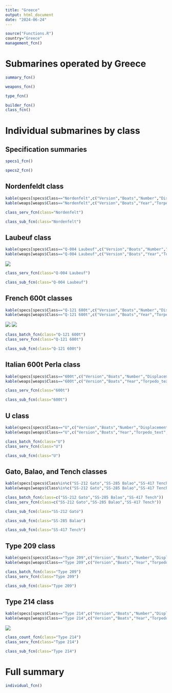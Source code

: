 ```yaml
---
title: "Greece"
output: html_document
date: "2024-06-24"
---
```


```r
source("Functions.R")
country="Greece"
management_fcn()
```

# Submarines operated by Greece

```r
summary_fcn()
```

```r
weapons_fcn()
```

```r
type_fcn()
```

```r
builder_fcn()
class_fcn()
```

# Individual submarines by class

## Specification summaries

```r
specs1_fcn()
```

```r
specs2_fcn()
```

## Nordenfeldt class

```r
kable(specs[specs$Class=="Nordenfelt",c("Version","Boats","Number","Displacement","Propulsion","Power","Fuel","Speed","Range","Depth")])
kable(weaps[weaps$Class=="Nordenfelt",c("Version","Boats","Year","Torpedo_text","Gun_text")])
```

```r
class_serv_fcn(class="Nordenfelt")
```

```r
class_sub_fcn(class="Nordenfelt")
```

## Laubeuf class

```r
kable(specs[specs$Class=="Q-004 Laubeuf",c("Version","Boats","Number","Displacement","Propulsion","Power","Fuel","Speed","Range","Depth")])
kable(weaps[weaps$Class=="Q-004 Laubeuf",c("Version","Boats","Year","Torpedo_text")])
```

![](https://www.shipbucket.com/files/real/GR/Delfin/none/1497_Delfin_20230603222046.png)

```r
class_serv_fcn(class="Q-004 Laubeuf")
```

```r
class_sub_fcn(class="Q-004 Laubeuf")
```

## French 600t classes

```r
kable(specs[specs$Class=="Q-121 600t",c("Version","Boats","Number","Displacement","Propulsion","Power","Fuel","Speed","Range","Depth")])
kable(weaps[weaps$Class=="Q-121 600t",c("Version","Boats","Year","Torpedo_text","Gun_text")])
```

![](https://www.shipbucket.com/files/real/GR/Katsonis/none/1498_Y2Papanikolis_20230603222054.png)
![](https://www.shipbucket.com/files/real/GR/Protefs/none/6789_Y3Protefs_20230603222059.png)

```r
class_batch_fcn(class="Q-121 600t")
class_serv_fcn(class="Q-121 600t")
```

```r
class_sub_fcn(class="Q-121 600t")
```

## Italian 600t Perla class

```r
kable(specs[specs$Class=="600t",c("Version","Boats","Number","Displacement","Propulsion","Power","Fuel","Speed","Range","Depth")])
kable(weaps[weaps$Class=="600t",c("Version","Boats","Year","Torpedo_text","Gun_text")])
```

```r
class_serv_fcn(class="600t")
```

```r
class_sub_fcn(class="600t")
```

## U class

```r
kable(specs[specs$Class=="U",c("Version","Boats","Number","Displacement","Propulsion","Power","Fuel","Speed","Range","Depth")])
kable(weaps[weaps$Class=="U",c("Version","Boats","Year","Torpedo_text","Gun_text")])
```

```r
class_batch_fcn(class="U")
class_serv_fcn(class="U")
```

```r
class_sub_fcn(class="U")
```

## Gato, Balao, and Tench classes

```r
kable(specs[specs$Class%in%c("SS-212 Gato","SS-285 Balao","SS-417 Tench"),c("Version","Boats","Number","Displacement","Propulsion","Power","Fuel","Speed","Range","Depth")])
kable(weaps[weaps$Class%in%c("SS-212 Gato","SS-285 Balao","SS-417 Tench"),c("Version","Boats","Year","Torpedo_text","Gun_text")])
```

```r
class_batch_fcn(class=c("SS-212 Gato","SS-285 Balao","SS-417 Tench"))
class_serv_fcn(class=c("SS-212 Gato","SS-285 Balao","SS-417 Tench"))
```

```r
class_sub_fcn(class="SS-212 Gato")
```

```r
class_sub_fcn(class="SS-285 Balao")
```

```r
class_sub_fcn(class="SS-417 Tench")
```

## Type 209 class

```r
kable(specs[specs$Class=="Type 209",c("Version","Boats","Number","Displacement","Propulsion","Power","Fuel","Speed","Range","Depth")])
kable(weaps[weaps$Class=="Type 209",c("Version","Boats","Year","Torpedo_text","Missile_text")])
```

```r
class_batch_fcn(class="Type 209")
class_serv_fcn(class="Type 209")
```

```r
class_sub_fcn(class="Type 209")
```

## Type 214 class

```r
kable(specs[specs$Class=="Type 214",c("Version","Boats","Number","Displacement","Propulsion","Power","Fuel","Speed","Range","Depth")])
kable(weaps[weaps$Class=="Type 214",c("Version","Boats","Year","Torpedo_text","Missile_text")])
```

![](https://www.shipbucket.com/files/real/GR/Type%20214%20Papanikolis/none/1499_S120Papanikolis_20230603222036.png)

```r
class_count_fcn(class="Type 214")
class_serv_fcn(class="Type 214")
```

```r
class_sub_fcn(class="Type 214")
```

# Full summary

```r
individual_fcn()
```
